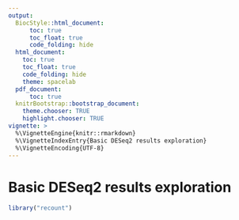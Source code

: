 ```yaml
---
output:
  BiocStyle::html_document:
      toc: true
      toc_float: true
      code_folding: hide
  html_document:
    toc: true
    toc_float: true
    code_folding: hide
    theme: spacelab
  pdf_document:
      toc: true
  knitrBootstrap::bootstrap_document:
    theme.chooser: TRUE
    highlight.chooser: TRUE
vignette: >
  %\VignetteEngine{knitr::rmarkdown}
  %\VignetteIndexEntry{Basic DESeq2 results exploration}
  %\VignetteEncoding{UTF-8}
---
```



Basic DESeq2 results exploration
=================================

```r
library("recount")
```
